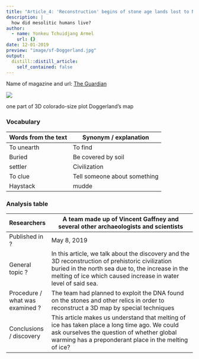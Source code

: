 ```yaml
---
title: "Article_4: 'Reconstruction' begins of stone age lands lost to North Sea"
description: |
  how did mesolitic humans live?
author:
  - name: Yonkeu Tchuidjang Armel
    url: {}
date: 12-01-2019
preview: "image/sf-Doggerland.jpg"
output:
  distill::distill_article:
    self_contained: false
---
```


Name of magazine and url:
[The Guardian](https://www.theguardian.com/science/2019/may/08/mapping-begins-of-lands-lost-to-north-sea-during-the-stone-age)



![](image/sf-Doggerland.jpg)

one part of 3D colorado-size plot Doggerland's map 


### Vocabulary

| Words from the text | Synonym / explanation        |
| ------------------- | ---------------------------- |
| To unearth          | To find                      |
| Buried              | Be covered by soil           |
| settler             |  Civilization                |
| To clue             | Tell someone about something |
| Haystack            | mudde                        |


### Analysis table

| Researchers                     | A team made up of Vincent Gaffney and several other archaeologists and scientists                                                                                                                                       |
| ------------------------------- | ----------------------------------------------------------------------------------------------------------------------------------------------------------------------------------------------------------------------- |
| Published in ?                  | May 8, 2019                                                                                                                                                                                                             |
| General topic ?                 | In this article, we talk about the discovery and the 3D reconstruction of prehistoric civilization buried in the north sea due to, the increase in the melting of ice which caused increase in water level of said sea. |
| Procedure / what was examined ? |  The team had planned to exploit the DNA found on the stones and other relics in order to reconstruct a 3D map by special techniques                                                                                    |
| Conclusions / discovery         | This article makes us understand that melting of ice has taken place a long time ago. We could ask ourselves the question of whether global warming has a preponderant place in the melting of ice?                     |






